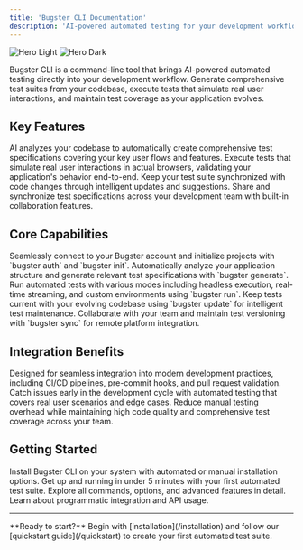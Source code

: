 ```yaml
---
title: 'Bugster CLI Documentation'
description: 'AI-powered automated testing for your development workflow'
---
```


<img
  className="block dark:hidden"
  src="/images/hero-light.svg"
  alt="Hero Light"
/>
<img
  className="hidden dark:block"
  src="/images/hero-dark.svg"
  alt="Hero Dark"
/>

Bugster CLI is a command-line tool that brings AI-powered automated testing directly into your development workflow. Generate comprehensive test suites from your codebase, execute tests that simulate real user interactions, and maintain test coverage as your application evolves.

## Key Features

<CardGroup cols={2}>
  <Card title="Intelligent Test Generation" icon="brain">
    AI analyzes your codebase to automatically create comprehensive test specifications covering your key user flows and features.
  </Card>
  
  <Card title="Browser Automation" icon="window">
    Execute tests that simulate real user interactions in actual browsers, validating your application's behavior end-to-end.
  </Card>
  
  <Card title="Continuous Maintenance" icon="refresh">
    Keep your test suite synchronized with code changes through intelligent updates and suggestions.
  </Card>
  
  <Card title="Team Collaboration" icon="users">
    Share and synchronize test specifications across your development team with built-in collaboration features.
  </Card>
</CardGroup>

## Core Capabilities

<AccordionGroup>
  <Accordion icon="key" title="Authentication & Setup">
    Seamlessly connect to your Bugster account and initialize projects with `bugster auth` and `bugster init`.
  </Accordion>
  
  <Accordion icon="magnifying-glass" title="Codebase Analysis">
    Automatically analyze your application structure and generate relevant test specifications with `bugster generate`.
  </Accordion>
  
  <Accordion icon="play" title="Test Execution">
    Run automated tests with various modes including headless execution, real-time streaming, and custom environments using `bugster run`.
  </Accordion>
  
  <Accordion icon="arrows-rotate" title="Test Maintenance">
    Keep tests current with your evolving codebase using `bugster update` for intelligent test maintenance.
  </Accordion>
  
  <Accordion icon="cloud-arrow-up" title="Remote Synchronization">
    Collaborate with your team and maintain test versioning with `bugster sync` for remote platform integration.
  </Accordion>
</AccordionGroup>

## Integration Benefits

<Card title="Developer Workflow" icon="code">
  Designed for seamless integration into modern development practices, including CI/CD pipelines, pre-commit hooks, and pull request validation.
</Card>

<Card title="Quality Assurance" icon="shield-check">
  Catch issues early in the development cycle with automated testing that covers real user scenarios and edge cases.
</Card>

<Card title="Team Efficiency" icon="bolt">
  Reduce manual testing overhead while maintaining high code quality and comprehensive test coverage across your team.
</Card>

## Getting Started

<CardGroup cols={2}>
  <Card title="Installation" icon="download" href="/installation">
    Install Bugster CLI on your system with automated or manual installation options.
  </Card>
  
  <Card title="Quick Start" icon="rocket" href="/quickstart">
    Get up and running in under 5 minutes with your first automated test suite.
  </Card>
  
  <Card title="Complete CLI Reference" icon="book" href="/cli-usage-reference">
    Explore all commands, options, and advanced features in detail.
  </Card>
  
  <Card title="API Integration" icon="code" href="/api-reference">
    Learn about programmatic integration and API usage.
  </Card>
</CardGroup>

---

<Info>
  **Ready to start?** Begin with [installation](/installation) and follow our [quickstart guide](/quickstart) to create your first automated test suite.
</Info> 